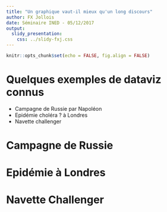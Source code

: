 ```yaml
---
title: "Un graphique vaut-il mieux qu'un long discours"
author: FX Jollois
date: Séminaire INED - 05/12/2017
output: 
  slidy_presentation:
    css: ../slidy-fxj.css
---
```


```r
knitr::opts_chunk$set(echo = FALSE, fig.align = FALSE)
```

# Quelques exemples de dataviz connus

- Campagne de Russie par Napoléon
- Epidémie choléra ? à Londres
- Navette challenger 

# Campagne de Russie

# Epidémie à Londres

# Navette Challenger

# 